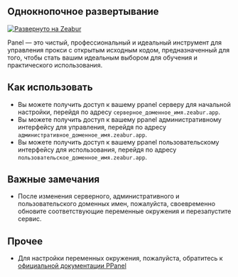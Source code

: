 ## Однокнопочное развертывание

[![Развернуто на Zeabur](https://zeabur.com/deployed-on-zeabur-dark.svg)](https://zeabur.com/templates/IBPWWW?referralCode=PPanelGroup&utm_source=PPanelGroup&utm_campaign=oss)

Panel — это чистый, профессиональный и идеальный инструмент для управления прокси с открытым исходным кодом, предназначенный для того, чтобы стать вашим идеальным выбором для обучения и практического использования.

## Как использовать

- Вы можете получить доступ к вашему ppanel серверу для начальной настройки, перейдя по адресу `серверное_доменное_имя.zeabur.app`.
- Вы можете получить доступ к вашему ppanel административному интерфейсу для управления, перейдя по адресу `административное_доменное_имя.zeabur.app`.
- Вы можете получить доступ к вашему ppanel пользовательскому интерфейсу для использования, перейдя по адресу `пользовательское_доменное_имя.zeabur.app`.

## Важные замечания

- После изменения серверного, административного и пользовательского доменных имен, пожалуйста, своевременно обновите соответствующие переменные окружения и перезапустите сервис.

## Прочее

- Для настройки переменных окружения, пожалуйста, обратитесь к [официальной документации PPanel](https://ppanel.dev/)


<Giscus />
